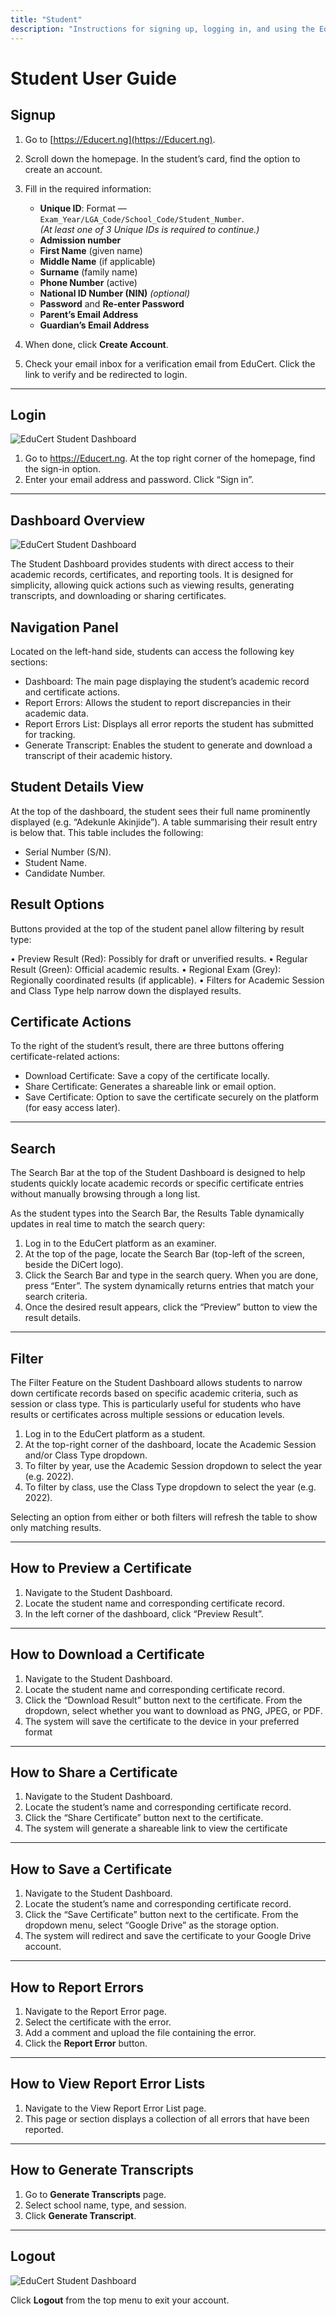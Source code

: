 ```yaml
---
title: "Student"
description: "Instructions for signing up, logging in, and using the EduCert student dashboard"
---
```



# Student User Guide


## Signup

1. Go to [https://Educert.ng](https://Educert.ng).
2. Scroll down the homepage. In the student’s card, find the option to create an account.
3. Fill in the required information:

   - **Unique ID**: Format — `Exam_Year/LGA_Code/School_Code/Student_Number`.  
     *(At least one of 3 Unique IDs is required to continue.)*
   - **Admission number**
   - **First Name** (given name)
   - **Middle Name** (if applicable)
   - **Surname** (family name)
   - **Phone Number** (active)
   - **National ID Number (NIN)** *(optional)*
   - **Password** and **Re-enter Password**
   - **Parent’s Email Address**
   - **Guardian’s Email Address**

4. When done, click **Create Account**.
5. Check your email inbox for a verification email from EduCert. Click the link to verify and be redirected to login.

---

## Login
<Image
  src="/images/login page.png"
  alt="EduCert Student Dashboard"
  width={900}
  height={500}
/>

1.	Go to https://Educert.ng. At the top right corner of the homepage, find the sign-in option.
2.	Enter your email address and password. Click “Sign in”.

---

## Dashboard Overview
<Image
  src="/images/dashboard.png"
  alt="EduCert Student Dashboard"
  width={900}
  height={500}
/>

The Student Dashboard provides students with direct access to their academic records, certificates, and reporting tools. It is designed for simplicity, allowing quick actions such as viewing results, generating transcripts, and downloading or sharing certificates.

## Navigation Panel

Located on the left-hand side, students can access the following key sections:

-	Dashboard: The main page displaying the student’s academic record and certificate actions.
-	Report Errors: Allows the student to report discrepancies in their academic data.
-	Report Errors List: Displays all error reports the student has submitted for tracking.
-	Generate Transcript: Enables the student to generate and download a transcript of their academic history.

## Student Details View

At the top of the dashboard, the student sees their full name prominently displayed (e.g. “Adekunle Akinjide”). A table summarising their result entry is below that. This table includes the following:

-	Serial Number (S/N).
-	Student Name.
-	Candidate Number.

## Result Options

Buttons provided at the top of the student panel allow filtering by result type:

•	Preview Result (Red): Possibly for draft or unverified results.
•	Regular Result (Green): Official academic results.
•	Regional Exam (Grey): Regionally coordinated results (if applicable).
•	Filters for Academic Session and Class Type help narrow down the displayed results.

## Certificate Actions

To the right of the student’s result, there are three buttons offering certificate-related actions:

-	Download Certificate: Save a copy of the certificate locally.
-	Share Certificate: Generates a shareable link or email option.
-	Save Certificate: Option to save the certificate securely on the platform (for easy access later).


---

## Search

The Search Bar at the top of the Student Dashboard is designed to help students quickly locate academic records or specific certificate entries without manually browsing through a long list.

As the student types into the Search Bar, the Results Table dynamically updates in real time to match the search query:

1.	Log in to the EduCert platform as an examiner.
2.	At the top of the page, locate the Search Bar (top-left of the screen, beside the DiCert logo).
3.	Click the Search Bar and type in the search query. When you are done, press “Enter”. The system dynamically returns entries that match your search criteria.
4.	Once the desired result appears, click the “Preview” button to view the result details.


---

## Filter

The Filter Feature on the Student Dashboard allows students to narrow down certificate records based on specific academic criteria, such as session or class type. This is particularly useful for students who have results or certificates across multiple sessions or education levels.

1.	Log in to the EduCert platform as a student.
2.	At the top-right corner of the dashboard, locate the Academic Session and/or Class Type dropdown.
3.	To filter by year, use the Academic Session dropdown to select the year (e.g. 2022).
4.	To filter by class, use the Class Type dropdown to select the year (e.g. 2022).

Selecting an option from either or both filters will refresh the table to show only matching results.


---

## How to Preview a Certificate

1.	Navigate to the Student Dashboard.
2.	Locate the student name and corresponding certificate record.
3.	In the left corner of the dashboard, click “Preview Result”.


---

## How to Download a Certificate

1.	Navigate to the Student Dashboard.
2.	Locate the student name and corresponding certificate record.
3.	Click the “Download Result” button next to the certificate. From the dropdown, select whether you want to download as PNG, JPEG, or PDF.
4.	The system will save the certificate to the device in your preferred format

---

## How to Share a Certificate

1.	Navigate to the Student Dashboard.
2.	Locate the student’s name and corresponding certificate record.
3.	Click the “Share Certificate” button next to the certificate.
4.	The system will generate a shareable link to view the certificate

---

## How to Save a Certificate

1.	Navigate to the Student Dashboard.
2.	Locate the student’s name and corresponding certificate record.
3.	Click the “Save Certificate” button next to the certificate. From the dropdown menu, select “Google Drive” as the storage option.
4.	The system will redirect and save the certificate to your Google Drive account.


---

## How to Report Errors

1.	Navigate to the Report Error page.
2.	Select the certificate with the error.
3.	Add a comment and upload the file containing the error.
4.	Click the **Report Error** button. 


---

## How to View Report Error Lists

1.	Navigate to the View Report Error List page.
2.	This page or section displays a collection of all errors that have been reported.


---

## How to Generate Transcripts

1. Go to **Generate Transcripts** page.  
2. Select school name, type, and session.  
3. Click **Generate Transcript**.

---

## Logout
<Image
  src="/images/logout.png"
  alt="EduCert Student Dashboard"
  width={900}
  height={500}
/>

Click **Logout** from the top menu to exit your account.
